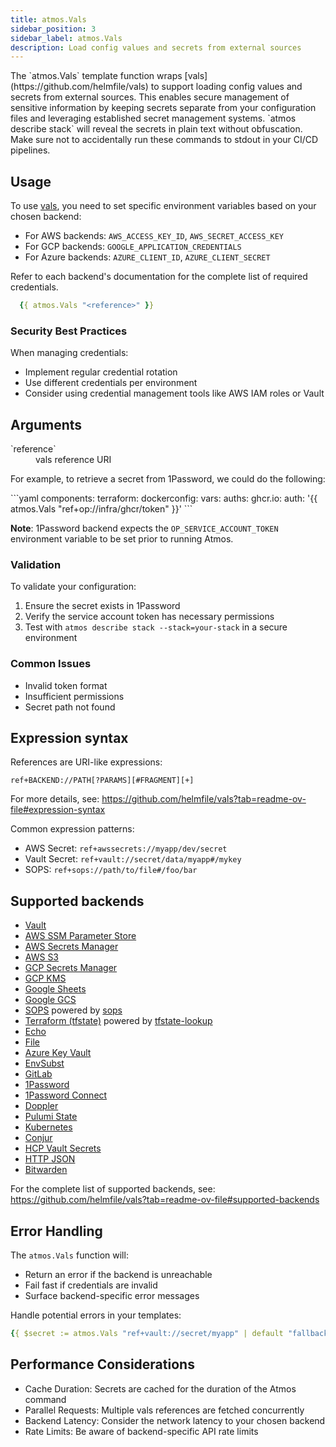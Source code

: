 ```yaml
---
title: atmos.Vals
sidebar_position: 3
sidebar_label: atmos.Vals
description: Load config values and secrets from external sources
---
```


<Intro>
The `atmos.Vals` template function wraps [vals](https://github.com/helmfile/vals) to support loading config values and secrets from external sources. This enables secure management of sensitive information by keeping secrets separate from your configuration files and leveraging established secret management systems.
 </Intro>

<Admonition type="warning" title="Careful with secrets">
  `atmos describe stack` will reveal the secrets in plain text without obfuscation. Make sure not to accidentally run these commands to stdout in your CI/CD pipelines.
</Admonition>

## Usage

To use [vals](https://github.com/helmfile/vals), you need to set specific environment variables based on your chosen backend:

- For AWS backends: `AWS_ACCESS_KEY_ID`, `AWS_SECRET_ACCESS_KEY`
- For GCP backends: `GOOGLE_APPLICATION_CREDENTIALS`
- For Azure backends: `AZURE_CLIENT_ID`, `AZURE_CLIENT_SECRET`

Refer to each backend's documentation for the complete list of required credentials.

```yaml
  {{ atmos.Vals "<reference>" }}
```

### Security Best Practices

When managing credentials:
- Implement regular credential rotation
- Use different credentials per environment
- Consider using credential management tools like AWS IAM roles or Vault

## Arguments

<dl>
  <dt>`reference`</dt>
  <dd>vals reference URI</dd>
</dl>

For example, to retrieve a secret from 1Password, we could do the following:

<File>
```yaml
components:
  terraform:
    dockerconfig:
      vars:
        auths:
          ghcr.io:
            auth: '{{ atmos.Vals "ref+op://infra/ghcr/token" }}'
```
</File>

<b>Note</b>: 1Password backend expects the `OP_SERVICE_ACCOUNT_TOKEN` environment variable to be set prior to running Atmos.

### Validation

To validate your configuration:

1. Ensure the secret exists in 1Password
2. Verify the service account token has necessary permissions
3. Test with `atmos describe stack --stack=your-stack` in a secure environment

### Common Issues

- Invalid token format
- Insufficient permissions
- Secret path not found

## Expression syntax

References are URI-like expressions:

```
ref+BACKEND://PATH[?PARAMS][#FRAGMENT][+]
```

For more details, see: https://github.com/helmfile/vals?tab=readme-ov-file#expression-syntax

Common expression patterns:

- AWS Secret: `ref+awssecrets://myapp/dev/secret`
- Vault Secret: `ref+vault://secret/data/myapp#/mykey`
- SOPS: `ref+sops://path/to/file#/foo/bar`

## Supported backends

- [Vault](https://github.com/helmfile/vals#vault)
- [AWS SSM Parameter Store](https://github.com/helmfile/vals#aws-ssm-parameter-store)
- [AWS Secrets Manager](https://github.com/helmfile/vals#aws-secrets-manager)
- [AWS S3](https://github.com/helmfile/vals#aws-s3)
- [GCP Secrets Manager](https://github.com/helmfile/vals#gcp-secrets-manager)
- [GCP KMS](https://github.com/helmfile/vals#gcp-kms)
- [Google Sheets](https://github.com/helmfile/vals#google-sheets)
- [Google GCS](https://github.com/helmfile/vals#google-gcs)
- [SOPS](https://github.com/helmfile/vals#sops) powered by [sops](https://github.com/getsops/sops)
- [Terraform (tfstate)](https://github.com/helmfile/vals#terraform-tfstate) powered by [tfstate-lookup](https://github.com/fujiwara/tfstate-lookup)
- [Echo](https://github.com/helmfile/vals#echo)
- [File](https://github.com/helmfile/vals#file)
- [Azure Key Vault](https://github.com/helmfile/vals#azure-key-vault)
- [EnvSubst](https://github.com/helmfile/vals#envsubst)
- [GitLab](https://github.com/helmfile/vals#gitlab)
- [1Password](https://github.com/helmfile/vals#1password)
- [1Password Connect](https://github.com/helmfile/vals#1password-connect)
- [Doppler](https://github.com/helmfile/vals#doppler)
- [Pulumi State](https://github.com/helmfile/vals#pulumi-state)
- [Kubernetes](https://github.com/helmfile/vals#kubernetes)
- [Conjur](https://github.com/helmfile/vals#conjur)
- [HCP Vault Secrets](https://github.com/helmfile/vals#hcp-vault-secrets)
- [HTTP JSON](https://github.com/helmfile/vals#http-json)
- [Bitwarden](https://github.com/helmfile/vals#bitwarden)

For the complete list of supported backends, see: https://github.com/helmfile/vals?tab=readme-ov-file#supported-backends

## Error Handling

The `atmos.Vals` function will:
- Return an error if the backend is unreachable
- Fail fast if credentials are invalid
- Surface backend-specific error messages

Handle potential errors in your templates:

```yaml
{{ $secret := atmos.Vals "ref+vault://secret/myapp" | default "fallback-value" }}
```

## Performance Considerations

- Cache Duration: Secrets are cached for the duration of the Atmos command
- Parallel Requests: Multiple vals references are fetched concurrently
- Backend Latency: Consider the network latency to your chosen backend
- Rate Limits: Be aware of backend-specific API rate limits
